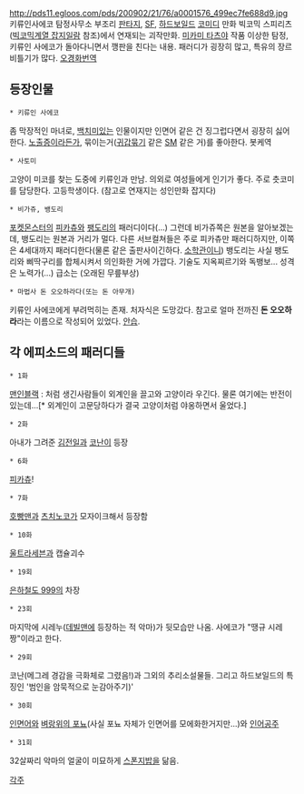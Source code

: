 http://pds11.egloos.com/pds/200902/21/76/a0001576_499ec7fe688d9.jpg
키류인사에코 탐정사무소
부조리 [[판타지]], [[SF]], [[하드보일드]] [[코미디]] 만화
빅코믹 스피리츠([[빅코믹계열 잡지일람]] 참조)에서 연재되는 괴작만화. [[미카미 타츠야]] 작품
이상한 탐정, 키류인 사에코가 돌아다니면서 깽판을 친다는 내용. 패러디가 굉장히 많고, 특유의 장르 비틀기가 많다. [[오경화]]번역

== 등장인물 ==
 * 키류인 사에코 
좀 막장적인 마녀로, [[백치미]]있는 인물이지만 인면어 같은 건 징그럽다면서 굉장히 싫어한다. [[노출증]]이라든가, 묶이는거([[귀갑묶기]] 같은 [[SM]] 같은 거)를 좋아한다. 봇케역

 * 사토미
고양이 미코를 찾는 도중에 키류인과 만남. 의외로 여성들에게 인기가 좋다. 주로 츳코미를 담당한다. 고등학생이다. (참고로 연재지는 성인만화 잡지다)

 * 비가쥬, 뱅도리
[[포켓몬스터]]의 [[피카츄]]와 [[팽도리]]의 패러디이다(...) 그런데 비가쥬쪽은 원본을 알아보겠는데, 뱅도리는 원본과 거리가 멀다. 다른 서브컬쳐들은 주로 피카츄만 패러디하지만, 이쪽은 4세대까지 패러디한다(물론 같은 출판사이긴하다. [[소학관]]이니) 뱅도리는 사실 팽도리와 삐딱구리를 합체시켜서 의인화한 거에 가깝다. 기술도 지옥찌르기와 독뱅보... 성격은 노력가(...) 급소는 (오래된 무릎부상)

 * 마법사 돈 오오하라다(또는 돈 아무개)
키류인 사에코에게 부려먹히는 존재. 처자식은 도망갔다. 참고로 얼마 전까진 '''돈 오오하라'''라는 이름으로 작성되어 있었다. [[안습]].

== 각 에피소드의 패러디들 ==
 * 1화
[[맨인블랙]] : 처럼 생긴사람들이 외계인을 끌고와 고양이라 우긴다. 물론 여기에는 반전이 있는데...[* 외계인이 고문당하다가 결국 고양이처럼 야옹하면서 울었다.]

 * 2화
아내가 그려준 [[김전일]]과 [[코난]]이 등장

 * 6화
[[피카츄]]!

 * 7화
[[호빵맨]]과 [[츠치노코]]가 모자이크해서 등장함

 * 10화
[[울트라세븐]]과 캡슐괴수

 * 19회
[[은하철도 999]]의 차장

 * 23회
마지막에 시레누([[데빌맨]]에 등장하는 적 악마)가 뒷모습만 나옴. 사에코가 "땡규 시레짱"이라고 한다.

 * 29회
코난(메그레 경감을 극화체로 그렸음!)과 그외의 추리소설물들. 그리고 하드보일드의 특징인 '범인을 암묵적으로 눈감아주기)'

 * 30회
[[인면어]]와 [[벼랑위의 포뇨]](사실 포뇨 자체가 인면어를 모에화한거지만...)와 [[인어공주]]

 * 31회
32살짜리 악마의 얼굴이 미묘하게 [[네모바지 스폰지밥(네모바지 스폰지밥)|스폰지밥]]을 닮음.

[[각주]]

